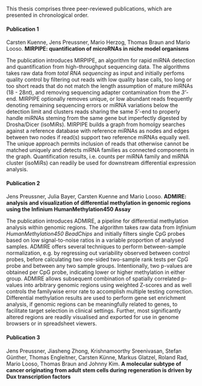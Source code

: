 This thesis comprises three peer-reviewed publications, which are presented in chronological order.

#### Publication 1 {-}

Carsten Kuenne, Jens Preussner, Mario Herzog, Thomas Braun and Mario Looso. **MIRPIPE: quantification of microRNAs in niche model organisms**

The publication introduces MIRPIPE, an algorithm for rapid miRNA detection and quantification from high-throughput sequencing data. The algorithms takes raw data from *total RNA sequencing* as input and initially perfoms quality control by filtering out reads with low quality base calls, too long or too short reads that do not match the length assumption of mature miRNAs (18 - 28*nt*), and removing sequencing adapter contamination from the *3'*-end. MIRPIPE optionally removes unique, or low abundant reads frequently denoting remaining sequencing errors or miRNA variations below the detection limit and clusters reads sharing the same *5'*-end to properly handle miRNAs steming from the same gene but imperfectly digested by Drosha/Dicer (isoMiRs). MIRPIPE builds a graph from homolgy searches against a reference database with reference miRNAs as nodes and edges between two nodes if read(s) support two reference miRNAs equally well. The unique approach permits inclusion of reads that otherwise cannot be matched uniquely and detects miRNA families as connected components in the graph. Quantification results, i.e. counts per miRNA family and miRNA cluster (isoMiRs) can readily be used for downstream differential expression analysis.

#### Publication 2 {-}

Jens Preussner, Julia Bayer, Carsten Kuenne and Mario Looso. **ADMIRE: analysis and visualization of differential methylation in genomic regions using the Infinium HumanMethylation450 Assay**

The publication introduces ADMIRE, a pipeline for differential methylation analysis within genomic regions. The algorithm takes raw data from *Infinium HumanMethylation450 BeadChips* and initially filters single CpG probes based on low signal-to-noise ratios in a variable proportion of analysed samples. ADMIRE offers several techniques to perform between-sample normalization, e.g. by regressing out variability observed between control probes, before calculating two one-sided two-sample rank tests per CpG probe and between any two sample groups. Intentionally, two p-values are obtained per CpG probe, indicating lower or higher methylation in either group. ADMIRE allows subsequent combination of spatially correlated p-values into arbitrary genomic regions using weighted Z-scores and as well controls the familywise error rate to accomplish multiple testing correction. Differential methylation results are used to perform gene set enrichment analysis, if genomic regions can be meaningfully related to genes, to facilitate target selection in clinical settings. Further, most significantly altered regions are readily visualised and exported for use in genome browsers or in spreadsheet viewers.

#### Publication 3 {-}

Jens Preussner, Jiasheng Zhong, Krishnamoorthy Sreenivasan, Stefan Günther, Thomas Engleitner, Carsten Künne, Markus Glatzel, Roland Rad, Mario Looso, Thomas Braun and Johnny Kim. **A molecular subtype of cancer originating from adult stem cells during regeneration is driven by Dux transcription factors**

